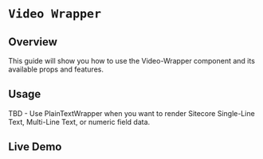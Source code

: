 
<Meta of={VideoWrapperStories} />

# `Video Wrapper`

## Overview

This guide will show you how to use the Video-Wrapper component and its available props and features.

## Usage

TBD - Use PlainTextWrapper when you want to render Sitecore Single-Line Text, Multi-Line Text, or numeric field data.

## Live Demo

<Canvas of={VideoWrapperStories.Default} />

